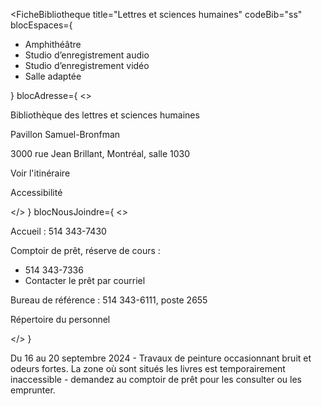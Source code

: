 
<FicheBibliotheque
  title="Lettres et sciences humaines"
  codeBib="ss"
  blocEspaces={
    <ul>
      <li>Amphithéâtre</li>
      <li>Studio d’enregistrement audio</li>
      <li>Studio d’enregistrement vidéo</li>
      <li>Salle adaptée</li>
    </ul>
  }
  blocAdresse={
    <>
      <p>Bibliothèque des lettres et sciences humaines</p>
      <p>Pavillon Samuel-Bronfman</p>
      <p>3000 rue Jean Brillant, Montréal, salle 1030</p>
      <p><Link to="https://www.google.com/maps/place/Pavillon+Samuel-Bronfman,+3000+Jean+Brillant+St,+Montreal,+QC+H3T+1N7,+Canada/@45.499427,-73.616554,4251m/data=!3m1!1e3!4m6!3m5!1s0x4cc919f3c6b6c4fd:0x1783a82167c956!8m2!3d45.4994274!4d-73.6165537!16s%2Fg%2F1tftqq4m?hl=en&entry=ttu&g_ep=EgoyMDI1MDQwOC4wIKXMDSoASAFQAw%3D%3D" Icon={ArrowSquareOut}>Voir l'itinéraire</Link></p>
      <p><Link to="#" Icon={PersonSimpleCircle}>Accessibilité</Link></p>
    </>
  }
  blocNousJoindre={
    <>
      <p>Accueil&nbsp;: 514 343-7430</p>
      <p>Comptoir de prêt, réserve de cours&nbsp;:</p><ul
      ><li>514 343-7336</li><li><Link to="#">Contacter le prêt par courriel</Link></li></ul>
      <p>Bureau de référence&nbsp;: 514 343-6111, poste 2655</p>
      <p><Link to="../a-propos/notre-equipe" Icon>Répertoire du personnel</Link></p>
    </>
  }
>
 <Alert severity="info">Du 16 au 20 septembre 2024 - Travaux de peinture occasionnant bruit et odeurs fortes. La zone où sont situés les livres est temporairement inaccessible - demandez au comptoir de prêt pour les consulter ou les emprunter.</Alert>
</FicheBibliotheque>